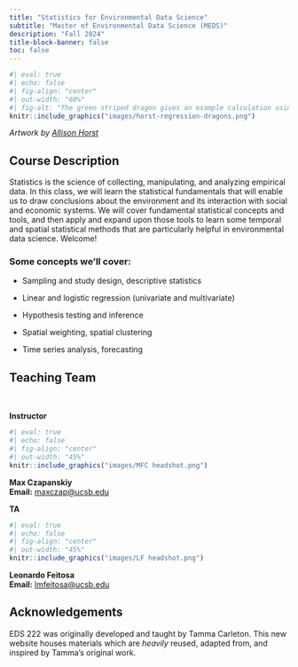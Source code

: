 ```yaml
---
title: "Statistics for Environmental Data Science"
subtitle: "Master of Environmental Data Science (MEDS)"
description: "Fall 2024"
title-block-banner: false
toc: false
---
```


```r
#| eval: true 
#| echo: false
#| fig-align: "center"
#| out-width: "60%" 
#| fig-alt: "The green striped dragon gives an example calculation using the resulting model from multiple linear regression. The model is shown at the top: 'weight = 2.4 + 0.6(spotted) + 0.3*height.' The dragon is showing a calculation for a striped dragon that is 5.1 feet tall, with a large name tag saying 'Hi, I'm...a 5.1 ft tall striped dragon and my predicted weight is 3.9 tons.' An asterisk reads '*dragons are dense.'"
knitr::include_graphics("images/horst-regression-dragons.png")
```

::: {.gray-text .center-text}
*Artwork by [Allison Horst](https://allisonhorst.com/)*
:::

## Course Description

Statistics is the science of collecting, manipulating, and analyzing empirical data. In this class, we will learn the statistical fundamentals that will enable us to draw conclusions about the environment and its interaction with social and economic systems. We will cover fundamental statistical concepts and tools, and then apply and expand upon those tools to learn some temporal and spatial statistical methods that are particularly helpful in environmental data science. Welcome!

### Some concepts we’ll cover:

- Sampling and study design, descriptive statistics

- Linear and logistic regression (univariate and multivariate)

- Hypothesis testing and inference

- Spatial weighting, spatial clustering

- Time series analysis, forecasting


## Teaching Team

<br>

::: {.grid}

::: {.g-col-12 .g-col-md-6}

::: {.center-text .body-text-l}
**Instructor**
:::

```r
#| eval: true 
#| echo: false
#| fig-align: "center"
#| out-width: "45%" 
knitr::include_graphics("images/MFC headshot.png")
```

::: {.center-text}
[**Max Czapanskiy**]{.teal-text}  
**Email:** [maxczap@ucsb.edu](mailto::maxczap@ucsb.edu)
:::

:::

::: {.g-col-12 .g-col-md-6}

::: {.center-text .body-text-l}
**TA**
:::

```r
#| eval: true 
#| echo: false
#| fig-align: "center"
#| out-width: "45%" 
knitr::include_graphics("images/LF headshot.png")
```

::: {.center-text}
[**Leonardo Feitosa**]{.teal-text}  
**Email:** [lmfeitosa@ucsb.edu](mailto::lmfeitosa@ucsb.edu)   
:::

:::
:::

## Acknowledgements

EDS 222 was originally developed and taught by Tamma Carleton. This new website houses materials which are *heavily* reused, adapted from, and inspired by Tamma's original work.
